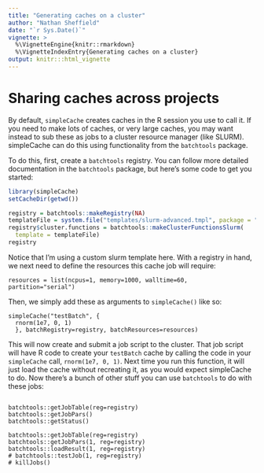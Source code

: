 ```yaml
---
title: "Generating caches on a cluster"
author: "Nathan Sheffield"
date: "`r Sys.Date()`"
vignette: >
  %\VignetteEngine{knitr::rmarkdown}
  %\VignetteIndexEntry{Generating caches on a cluster}
output: knitr:::html_vignette
---
```


# Sharing caches across projects

By default, `simpleCache` creates caches in the R session you use to call it. If you need to make lots of caches, or very large caches, you may want instead to sub these as jobs to a cluster resource manager (like SLURM). simpleCache can do this using functionality from the `batchtools` package.

To do this, first, create a `batchtools` registry. You can follow more detailed documentation in the `batchtools` package, but here's some code to get you started:

```r
library(simpleCache)
setCacheDir(getwd())

registry = batchtools::makeRegistry(NA)
templateFile = system.file("templates/slurm-advanced.tmpl", package = "simpleCache")
registry$cluster.functions = batchtools::makeClusterFunctionsSlurm(
  template = templateFile)
registry

```

Notice that I'm using a custom slurm template here. With a registry in hand, we next need to define the resources this cache job will require:

```
resources = list(ncpus=1, memory=1000, walltime=60, partition="serial")

```

Then, we simply add these as arguments to `simpleCache()` like so:
```
simpleCache("testBatch", {
  rnorm(1e7, 0, 1)
  }, batchRegistry=registry, batchResources=resources)
```

This will now create and submit a job script to the cluster. That job script will have R code to create your `testBatch` cache by calling the code in your `simpleCache` call, `rnorm(1e7, 0, 1)`. Next time you run this function, it will just load the cache without recreating it, as you would expect simpleCache to do. Now there's a bunch of other stuff you can use `batchtools` to do with these jobs:

```

batchtools::getJobTable(reg=registry)
batchtools::getJobPars()
batchtools::getStatus()

batchtools::getJobTable(reg=registry)
batchtools::getJobPars(1, reg=registry)
batchtools::loadResult(1, reg=registry)
# batchtools::testJob(1, reg=registry)
# killJobs()
```

